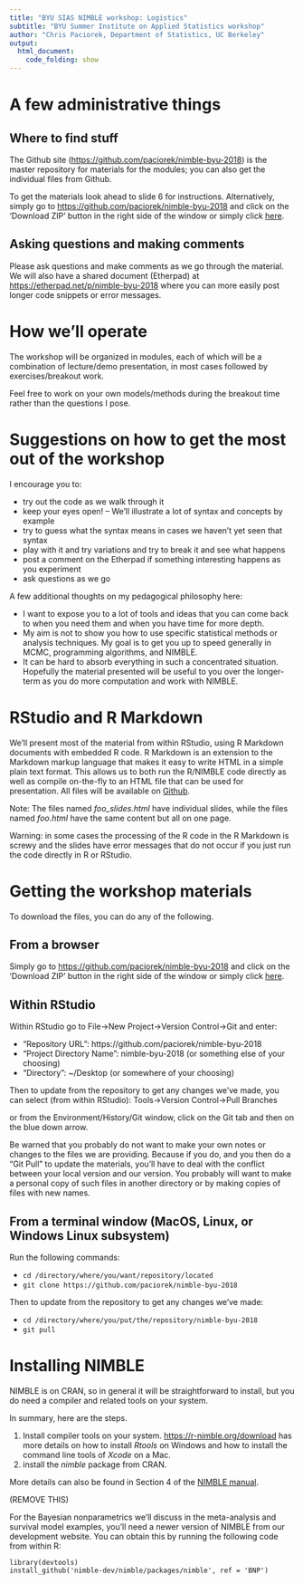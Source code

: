```yaml
---
title: "BYU SIAS NIMBLE workshop: Logistics"
subtitle: "BYU Summer Institute on Applied Statistics workshop"
author: "Chris Paciorek, Department of Statistics, UC Berkeley"
output:
  html_document:
    code_folding: show
---
```


# A few administrative things

## Where to find stuff

The Github site ([https://github.com/paciorek/nimble-byu-2018](https://github.com/paciorek/nimble-byu-2018)) is the master repository for materials for the modules; you can also get the individual files from Github. 

To get the materials look ahead to slide 6 for instructions. Alternatively, simply go to [https://github.com/paciorek/nimble-byu-2018](https://github.com/paciorek/nimble-byu-2018) and click on the 'Download ZIP' button in the right side of the window or simply click [here](https://github.com/paciorek/nimble-byu-2018/archive/master.zip).

## Asking questions and making comments

Please ask questions and make comments as we go through the material. We will also have a shared document (Etherpad) at [https://etherpad.net/p/nimble-byu-2018](https://etherpad.net/p/nimble-byu-2018) where you can more easily post longer code snippets or error messages.

# How we'll operate

The workshop will be organized in modules, each of which will be a combination of lecture/demo presentation, in most cases followed by exercises/breakout work.

Feel free to work on your own models/methods during the breakout time rather than the questions I pose.

# Suggestions on how to get the most out of the workshop

I encourage you to:

- try out the code as we walk through it
- keep your eyes open! -- We'll illustrate a lot of syntax and concepts by example
- try to guess what the syntax means in cases we haven't yet seen that syntax
- play with it and try variations and try to break it and see what happens
- post a comment on the Etherpad if something interesting happens as you experiment
- ask questions as we go


A few additional thoughts on my pedagogical philosophy here:

- I want to expose you to a lot of tools and ideas that you can come back to when you need them and when you have time for more depth.
- My aim is not to show you how to use specific statistical methods or analysis techniques. My goal is to get you up to speed generally in MCMC, programming algorithms, and NIMBLE.
- It can be hard to absorb everything in such a concentrated situation. Hopefully the material presented will be useful to you over the longer-term as you do more computation and work with NIMBLE.

# RStudio and R Markdown

We'll present most of the material from within RStudio, using R Markdown documents with embedded R code. R Markdown is an extension to the Markdown markup language that makes it easy to write HTML in a simple plain text format.  This allows us to both run the R/NIMBLE code directly as well as compile on-the-fly to an HTML file that can be used for presentation. All files will be available on [Github](https://github.com/paciorek/nimble-byu-2018).  

Note: The files named *foo_slides.html* have individual slides, while the files named *foo.html* have the same content but all on one page.

Warning: in some cases the processing of the R code in the R Markdown is screwy and the slides have error messages that do not occur if you just run the code directly in R or RStudio. 

# Getting the workshop materials

To download the files, you can do any of the following. 

## From a browser

Simply go to [https://github.com/paciorek/nimble-byu-2018](https://github.com/paciorek/nimble-byu-2018) and click on the 'Download ZIP' button in the right side of the window or simply click [here](https://github.com/paciorek/nimble-byu-2018/archive/master.zip).

## Within RStudio

Within RStudio go to File->New Project->Version Control->Git and enter:

- "Repository URL": https://github.com/paciorek/nimble-byu-2018
- "Project Directory Name": nimble-byu-2018 (or something else of your choosing)
- "Directory": ~/Desktop (or somewhere of your choosing)

Then to update from the repository to get any changes we've made, you can select (from within RStudio):
Tools->Version Control->Pull Branches

or from the Environment/History/Git window, click on the Git tab and then on the blue down arrow.

Be warned that you probably do not want to make your own notes or changes to the files we are providing. Because if you do, and you then do a "Git Pull" to update the materials, you'll have to deal with the conflict between your local version and our version. You probably will want to make a personal copy of such files in another directory or by making copies of files with new names.

## From a terminal window (MacOS, Linux, or Windows Linux subsystem)

Run the following commands:

- `cd /directory/where/you/want/repository/located`
- `git clone https://github.com/paciorek/nimble-byu-2018`

Then to update from the repository to get any changes we've made:

- `cd /directory/where/you/put/the/repository/nimble-byu-2018`
- `git pull`

# Installing NIMBLE

NIMBLE is on CRAN, so in general it will be straightforward to install, but you do need a compiler and related tools on your system.  

In summary, here are the steps.

1. Install compiler tools on your system. [https://r-nimble.org/download](https://r-nimble.org/download) has more details on how to install *Rtools* on Windows and how to install the
command line tools of *Xcode* on a Mac.
2. install the *nimble* package from CRAN. 

More details can also be found in Section 4 of the [NIMBLE manual](http://r-nimble.org/manuals/NimbleUserManual.pdf).

(REMOVE THIS)

For the Bayesian nonparametrics we'll discuss in the meta-analysis and survival model examples, you'll need a newer version of NIMBLE from our development website. You can obtain this by running the following code from within R:

```
library(devtools)
install_github('nimble-dev/nimble/packages/nimble', ref = 'BNP')
```





